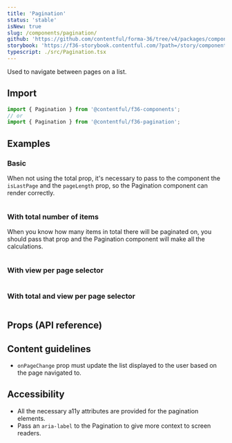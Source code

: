 ```yaml
---
title: 'Pagination'
status: 'stable'
isNew: true
slug: /components/pagination/
github: 'https://github.com/contentful/forma-36/tree/v4/packages/components/pagination'
storybook: 'https://f36-storybook.contentful.com/?path=/story/components-pagination'
typescript: ./src/Pagination.tsx
---
```


Used to navigate between pages on a list.

## Import

```jsx static=true
import { Pagination } from '@contentful/f36-components';
// or
import { Pagination } from '@contentful/f36-pagination';
```

## Examples

### Basic

When not using the total prop, it's necessary to pass to the component the `isLastPage` and the `pageLength` prop, so the Pagination component can render correctly.

```jsx file=examples/PaginationExample.tsx

```

### With total number of items

When you know how many items in total there will be paginated on, you should pass that prop and the Pagination component will make all the calculations.

```jsx file=examples/PaginationWithTotalExample.tsx

```

### With view per page selector

```jsx file=examples/PaginationWithViewPerPageSelector.tsx

```

### With total and view per page selector

```jsx file=examples/PaginationWithTotalAndViewPerPageExample.tsx

```

## Props (API reference)

<PropsTable of="Pagination" />

## Content guidelines

- `onPageChange` prop must update the list displayed to the user based on the page navigated to.

## Accessibility

- All the necessary a11y attributes are provided for the pagination elements.
- Pass an `aria-label` to the Pagination to give more context to screen readers.
